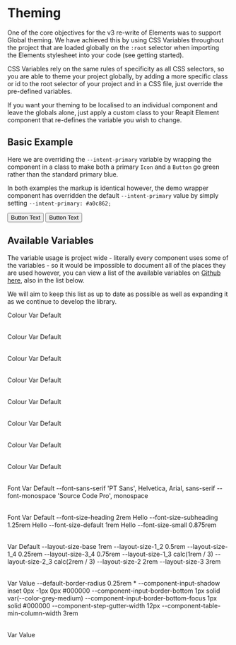 
<Meta title="Theming" />

# Theming

One of the core objectives for the v3 re-write of Elements was to support Global theming. We have achieved this by using CSS Variables throughout the project that are loaded globally on the `:root` selector when importing the Elements stylesheet into your code (see getting started).

CSS Variables rely on the same rules of specificity as all CSS selectors, so you are able to theme your project globally, by adding a more specific class or id to the root selector of your project and in a CSS file, just override the pre-defined variables.

If you want your theming to be localised to an individual component and leave the globals alone, just apply a custom class to your Reapit Element component that re-defines the variable you wish to change.

## Basic Example

Here we are overriding the `--intent-primary` variable by wrapping the component in a class to make both a primary `Icon` and a `Button` go green rather than the standard primary blue.

In both examples the markup is identical however, the demo wrapper component has overridden the default `--intent-primary` value by simply setting `--intent-primary: #a0c862;`

<Canvas>
  <Story name="Basic Example">
    <Button intent="primary" >Button Text</Button>
    <DemoThemeWrapper>
      <Button intent="primary" >Button Text</Button>
    </DemoThemeWrapper>
    <Icon intent="primary" icon="cloudSolidSystem" iconSize="medium" />
    <DemoThemeWrapper>
      <Icon intent="primary" icon="cloudSolidSystem" iconSize="medium" />
    </DemoThemeWrapper>
  </Story>
</Canvas>

<RenderHtmlMarkup component="Theming" story="Basic Example" />

## Available Variables

The variable usage is project wide - literally every component uses some of the variables - so it would be impossible to document all of the places they are used however, you can view a list of the available variables on [Github here](https://github.com/reapit/foundations/blob/master/packages/elements/src/styles/globals.ts#L171), also in the list below.

We will aim to keep this list as up to date as possible as well as expanding it as we continue to develop the library.

<Canvas>
  <Story name="Colors">
    <div style={{width: '50%'}}>
      <Molecule>
        <Title>Grey Scale</Title>
        <Table>
          <TableHeadersRow>
            <TableHeader>Colour</TableHeader>
            <TableHeader>Var</TableHeader>
            <TableHeader>Default</TableHeader>
          </TableHeadersRow>
          <ThemingColourBlock hex='#000000' varName="--color-black" />
          <ThemingColourBlock hex='#646464' varName="--color-grey-dark" />
          <ThemingColourBlock hex='#e3e3e3' varName="--color-grey-medium" />
          <ThemingColourBlock hex='#f2f2f2' varName="--color-grey-light" />
          <ThemingColourBlock hex='#fff' varName="--color-white" />
        </Table>
      </Molecule>
      <Molecule>
        <Title>Branding</Title>
        <Table>
          <TableHeadersRow>
            <TableHeader>Colour</TableHeader>
            <TableHeader>Var</TableHeader>
            <TableHeader>Default</TableHeader>
          </TableHeadersRow>
          <ThemingColourBlock hex='#23a4de' varName="--color-blue-light" />
          <ThemingColourBlock hex='#7bc9eb' varName="--color-blue-light2" />
          <ThemingColourBlock hex='#262f69' varName="--color-blue-dark" />
          <ThemingColourBlock hex='#31448f' varName="--color-blue-dark2" />
          <ThemingColourBlock hex='#ffb71b' varName="--color-accent-orange" />
        </Table>
      </Molecule>
      <Molecule>
        <Title>Intents</Title>
        <Table>
          <TableHeadersRow>
            <TableHeader>Colour</TableHeader>
            <TableHeader>Var</TableHeader>
            <TableHeader>Default</TableHeader>
          </TableHeadersRow>
          <ThemingColourBlock hex='#0061a8' varName="--intent-primary" />
          <ThemingColourBlock hex='#23a4de' varName="--intent-secondary" />
          <ThemingColourBlock hex='#ffb71b' varName="--intent-cirtical" />
          <ThemingColourBlock hex='#a0c862' varName="--intent-success" />
          <ThemingColourBlock hex='#d3033d' varName="--intent-danger" />
        </Table>
      </Molecule>
      <Molecule>
        <Title>Intent Text</Title>
        <Table>
          <TableHeadersRow>
            <TableHeader>Colour</TableHeader>
            <TableHeader>Var</TableHeader>
            <TableHeader>Default</TableHeader>
          </TableHeadersRow>
          <ThemingColourBlock hex='#fff' varName="--intent-primary-text" defaultValue="--color-white" />
          <ThemingColourBlock hex='#fff' varName="--intent-secondary-text" defaultValue="--color-white" />
          <ThemingColourBlock hex='#fff' varName="--intent-cirtical-text" defaultValue="--color-white" />
          <ThemingColourBlock hex='#fff' varName="--intent-success-text" defaultValue="--color-white" />
          <ThemingColourBlock hex='#fff' varName="--intent-danger-text" defaultValue="--color-white" />
        </Table>
      </Molecule>
      <Molecule>
        <Title>Intent Lights</Title>
        <Table>
          <TableHeadersRow>
            <TableHeader>Colour</TableHeader>
            <TableHeader>Var</TableHeader>
            <TableHeader>Default</TableHeader>
          </TableHeadersRow>
          <ThemingColourBlock hex='#d6dae9' varName="--intent-primary-light" />
          <ThemingColourBlock hex='#eaf5fc' varName="--intent-secondary-light" />
          <ThemingColourBlock hex='#ffefdd' varName="--intent-cirtical-light" />
          <ThemingColourBlock hex='#e3eed1' varName="--intent-success-light" />
          <ThemingColourBlock hex='#fbeaef' varName="--intent-danger-light" />
        </Table>
      </Molecule>
      <Molecule>
        <Title>Intent Light Text</Title>
        <Table>
          <TableHeadersRow>
            <TableHeader>Colour</TableHeader>
            <TableHeader>Var</TableHeader>
            <TableHeader>Default</TableHeader>
          </TableHeadersRow>
          <ThemingColourBlock hex='#000' varName="--intent-primary-light-text" defaultValue="--color-black" />
          <ThemingColourBlock hex='#000' varName="--intent-secondary-light-text" defaultValue="--color-black" />
          <ThemingColourBlock hex='#000' varName="--intent-cirtical-light-text" defaultValue="--color-black" />
          <ThemingColourBlock hex='#000' varName="--intent-success-light-text" defaultValue="--color-black" />
          <ThemingColourBlock hex='#000' varName="--intent-danger-light-text" defaultValue="--color-black" />
        </Table>
      </Molecule>
      <Molecule>
        <Title>Intent Darks</Title>
        <Table>
          <TableHeadersRow>
            <TableHeader>Colour</TableHeader>
            <TableHeader>Var</TableHeader>
            <TableHeader>Default</TableHeader>
          </TableHeadersRow>
          <ThemingColourBlock hex='#262f69' varName="--intent-primary-dark" defaultValue="--color-blue-dark" />
          <ThemingColourBlock hex='#125370' varName="--intent-secondary-dark" />
          <ThemingColourBlock hex='#78592a' varName="--intent-cirtical-dark" />
          <ThemingColourBlock hex='#506331' varName="--intent-success-dark" />
          <ThemingColourBlock hex='#70001f' varName="--intent-danger-dark" />
        </Table>
      </Molecule>
      <Molecule>
        <Title>Intent Dark Text</Title>
        <Table>
          <TableHeadersRow>
            <TableHeader>Colour</TableHeader>
            <TableHeader>Var</TableHeader>
            <TableHeader>Default</TableHeader>
          </TableHeadersRow>
          <ThemingColourBlock hex='#fff' varName="--intent-primary-dark-text" defaultValue="--color-white" />
          <ThemingColourBlock hex='#fff' varName="--intent-secondary-dark-text" defaultValue="--color-white" />
          <ThemingColourBlock hex='#fff' varName="--intent-cirtical-dark-text" defaultValue="--color-white" />
          <ThemingColourBlock hex='#fff' varName="--intent-success-dark-text" defaultValue="--color-white" />
          <ThemingColourBlock hex='#fff' varName="--intent-danger-dark-text" defaultValue="--color-white" />
        </Table>
      </Molecule>
      <Molecule>
        <Title>Fonts</Title>
        <Table>
          <TableHeadersRow>
            <TableHeader>Font</TableHeader>
            <TableHeader>Var</TableHeader>
            <TableHeader>Default</TableHeader>
          </TableHeadersRow>
          <TableRow>
            <TableCell>
              <Title>Hello</Title>
            </TableCell>
            <TableCell>
              <SmallText>--font-sans-serif</SmallText>
            </TableCell>
            <TableCell>
              <SmallText>'PT Sans', Helvetica, Arial, sans-serif</SmallText>
            </TableCell>
          </TableRow>
          <TableRow>
            <TableCell>
              <Title style={{fontFamily: 'var(--font-monospace)'}}>Hello</Title>
            </TableCell>
            <TableCell>
              <SmallText>--font-monospace</SmallText>
            </TableCell>
            <TableCell>
              <SmallText>'Source Code Pro', monospace</SmallText>
            </TableCell>
          </TableRow>
        </Table>
      </Molecule>
      <Molecule>
        <Title>Font Sizes</Title>
        <Table>
          <TableHeadersRow>
            <TableHeader>Font</TableHeader>
            <TableHeader>Var</TableHeader>
            <TableHeader>Default</TableHeader>
          </TableHeadersRow>
          <TableRow>
            <TableCell>
              <Title>Hello</Title>
            </TableCell>
            <TableCell>
              <SmallText>--font-size-heading</SmallText>
            </TableCell>
            <TableCell>
              <SmallText>2rem</SmallText>
            </TableCell>
          </TableRow>
          <TableRow>
            <TableCell>
              <Subtitle>Hello</Subtitle>
            </TableCell>
            <TableCell>
              <SmallText>--font-size-subheading</SmallText>
            </TableCell>
            <TableCell>
              <SmallText>1.25rem</SmallText>
            </TableCell>
          </TableRow>
          <TableRow>
            <TableCell>
              <BodyText>Hello</BodyText>
            </TableCell>
            <TableCell>
              <SmallText>--font-size-default</SmallText>
            </TableCell>
            <TableCell>
              <SmallText>1rem</SmallText>
            </TableCell>
          </TableRow>
          <TableRow>
            <TableCell>
              <SmallText>Hello</SmallText>
            </TableCell>
            <TableCell>
              <SmallText>--font-size-small</SmallText>
            </TableCell>
            <TableCell>
              <SmallText>0.875rem</SmallText>
            </TableCell>
          </TableRow>
        </Table>
      </Molecule>
      <Molecule>
        <Title>Layout Sizes</Title>
        <Table>
          <TableHeadersRow>
            <TableHeader></TableHeader>
            <TableHeader>Var</TableHeader>
            <TableHeader>Default</TableHeader>
          </TableHeadersRow>
          <TableRow>
            <TableCell></TableCell>
            <TableCell>
              <SmallText>--layout-size-base</SmallText>
            </TableCell>
            <TableCell>
              <SmallText>1rem</SmallText>
            </TableCell>
          </TableRow>
          <TableRow>
            <TableCell></TableCell>
            <TableCell>
              <SmallText>--layout-size-1_2</SmallText>
            </TableCell>
            <TableCell>
              <SmallText>0.5rem</SmallText>
            </TableCell>
          </TableRow>
          <TableRow>
            <TableCell>
            </TableCell>
            <TableCell>
              <SmallText>--layout-size-1_4</SmallText>
            </TableCell>
            <TableCell>
              <SmallText>0.25rem</SmallText>
            </TableCell>
          </TableRow>
          <TableRow>
            <TableCell></TableCell>
            <TableCell>
              <SmallText>--layout-size-3_4</SmallText>
            </TableCell>
            <TableCell>
              <SmallText>0.75rem</SmallText>
            </TableCell>
          </TableRow>
          <TableRow>
            <TableCell></TableCell>
            <TableCell>
              <SmallText>--layout-size-1_3</SmallText>
            </TableCell>
            <TableCell>
              <SmallText>calc(1rem / 3)</SmallText>
            </TableCell>
          </TableRow>
          <TableRow>
            <TableCell></TableCell>
            <TableCell>
              <SmallText>--layout-size-2_3</SmallText>
            </TableCell>
            <TableCell>
              <SmallText>calc(2rem / 3)</SmallText>
            </TableCell>
          </TableRow>
          <TableRow>
            <TableCell></TableCell>
            <TableCell>
              <SmallText>--layout-size-2</SmallText>
            </TableCell>
            <TableCell>
              <SmallText>2rem</SmallText>
            </TableCell>
          </TableRow>
          <TableRow>
            <TableCell></TableCell>
            <TableCell>
              <SmallText>--layout-size-3</SmallText>
            </TableCell>
            <TableCell>
              <SmallText>3rem</SmallText>
            </TableCell>
          </TableRow>
        </Table>
      </Molecule>
      <Molecule>
        <Title>Component Specific</Title>
        <Table>
          <TableHeadersRow>
            <TableHeader></TableHeader>
            <TableHeader>Var</TableHeader>
            <TableHeader>Value</TableHeader>
          </TableHeadersRow>
          <TableRow>
            <TableCell></TableCell>
            <TableCell><SmallText>--default-border-radius</SmallText></TableCell>
            <TableCell><SmallText>0.25rem</SmallText></TableCell>
          </TableRow>
          <ThemingColourBlock hex='#fff' varName="--component-input-bg" defaultValue="--color-white" />
          <ThemingColourBlock hex='#f2f2f2' varName="--component-input-bg" defaultValue="--color-grey-light" />
          <TableRow>
            <TableCell>*</TableCell>
            <TableCell><SmallText>--component-input-shadow</SmallText></TableCell>
            <TableCell><SmallText>inset 0px -1px 0px #000000</SmallText></TableCell>
          </TableRow>
          <TableRow>
            <TableCell></TableCell>
            <TableCell><SmallText>--component-input-border-bottom</SmallText></TableCell>
            <TableCell><SmallText>1px solid var(--color-grey-medium)</SmallText></TableCell>
          </TableRow>
          <TableRow>
            <TableCell></TableCell>
            <TableCell><SmallText>--component-input-border-bottom-focus</SmallText></TableCell>
            <TableCell><SmallText>1px solid #000000</SmallText></TableCell>
          </TableRow>
          <TableRow>
            <TableCell></TableCell>
            <TableCell><SmallText>--component-step-gutter-width</SmallText></TableCell>
            <TableCell><SmallText>12px</SmallText></TableCell>
          </TableRow>
          <TableRow>
            <TableCell></TableCell>
            <TableCell><SmallText>--component-table-min-column-width</SmallText></TableCell>
            <TableCell><SmallText>3rem</SmallText></TableCell>
          </TableRow>
        </Table>
      </Molecule>
      <Molecule>
        <Title>Nav Menu</Title>
        <Table>
          <TableHeadersRow>
            <TableHeader></TableHeader>
            <TableHeader>Var</TableHeader>
            <TableHeader>Value</TableHeader>
          </TableHeadersRow>
          <ThemingColourBlock hex='#262f69' varName="--nav-menu-background-dark" defaultValue="--color-blue-dark" />
          <ThemingColourBlock hex='#31448f' varName="--nav-menu-background-accent" defaultValue="--color-blue-dark2" />
          <ThemingColourBlock hex='#fff' varName="--nav-menu-text" defaultValue="--color-white" />
          <ThemingColourBlock hex='#fff' varName="--nav-menu-text-hover" defaultValue="--color-white" />
        </Table>
      </Molecule>
    </div>
  </Story>
</Canvas>
